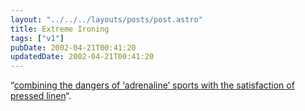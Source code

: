 ```yaml
---
layout: "../../../layouts/posts/post.astro"
title: Extreme Ironing
tags: ["v1"]
pubDate: 2002-04-21T00:41:20
updatedDate: 2002-04-21T00:41:20
---
```


&#8220;[combining the dangers of &#8216;adrenaline&#8217; sports with the satisfaction of pressed linen][1]&#8220;.

[1]: http://www.extremeironing.com/~eib/ei/homepage/main.php
